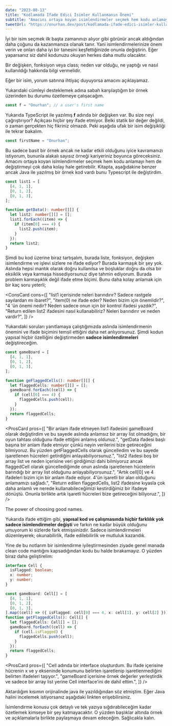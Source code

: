 ```yaml
---
date: "2023-08-13"
title: "Kodlamada İfade Edici İsimler Kullanmanın Önemi"
subtitle: "Amacını ortaya koyan isimlendirmeler seçmek hem kodu anlamayı hem de değiştirmeyi çok daha kolay hale getirebilir."
tweetUrl: "https://onurhan.dev/post/kodlamada-ifade-edici-isimler-kullanmanin-onemi"
---
```


İyi bir isim seçmek ilk başta zamanınızı alıyor gibi görünür ancak aldığından daha çoğunu da kazanmanıza olanak tanır. Yani isimlendirmelerinize önem verin ve onları daha iyi bir tanesini keşfettiğinizde onunla değiştirin. Eğer yaparsanız siz dahil kodunuzu okuyan herkes daha mutlu olacaktır.

Bir değişken, fonksiyon veya class; neden var olduğu, ne yaptığı ve nasıl kullanıldığı hakkında bilgi vermelidir.

<Callout>
  Eğer bir isim, yorum satırına ihtiyaç duyuyorsa amacını açıklayamaz.
</Callout>

Yukarıdaki cümleyi desteklemek adına sabah karşılaştığım bir örnek üzerinden bu durumu özetlemeye çalışacağım.

```ts title="index.ts"
const f = "Onurhan"; // a user's first name
```

Yukarıda TypeScript ile yazılmış **f** adında bir değişken var. Bu size neyi çağrıştırıyor? Açıkçası hiçbir şey ifade etmiyor. Belki statik bir değer değildi, o zaman gerçekten hiç fikriniz olmazdı. Peki aşağıda ufak bir isim değişikliği ile tekrar bakalım.

```ts title="index.ts"
const firstName = "Onurhan";
```

Bu sadece basit bir örnek ancak ne kadar etkili olduğunu iyice kavramanızı istiyorum, bununla alakalı sayısız örneği kariyeriniz boyunca göreceksiniz.
Amacını ortaya koyan isimlendirmeler seçmek hem kodu anlamayı hem de değiştirmeyi çok daha kolay hale getirebilir.
Kitapta, aşağıdakine benzer ancak Java ile yazılmış bir örnek kod vardı bunu Typescript ile değiştirdim.

```ts title="index.ts"
const list1 = [
  [4, 1, 1],
  [0, 1, 2],
  [0, 1, 3],
];

function getData(): number[][] {
  let list2: number[][] = [];
  list1.forEach((item) => {
    if (item[0] === 4) {
      list2.push(item);
    }
  });
  return list2;
}
```

Şimdi bu kod üzerine biraz tartışalım, burada liste, fonksiyon, değişken isimlendirme ve işlevi sizlere ne ifade ediyor? Burada karmaşık bir şey yok. Aslında hepsi mantık olarak doğru kullanılsa ve boşluklar doğru da olsa bir eksiklik veya karmaşa hissediyorsunuz diye tahmin ediyorum. Burada problem karmaşıklık değil ifade etme biçimi. Bunu daha kolay anlamak için bir kaç soru yeterli;

<ConsCard
  cons={[
    "list1 içerisinde neleri barındırır? Sadece rastgele sayılardan mı ibaret?",
    "item(0) ne ifade eder? Neden bizim için önemlidir?",
    "4 'ün önemi nedir? Neden sadece onun için bir kontrol ifadesi yazdık?",
    "Return edilen list2 ifadesini nasıl kullanabiliriz? Neleri barındırır ve neden vardır?",
  ]}
/>

Yukarıdaki soruları yanıtlamaya çalıştığımızda aslında isimlendirmenin önemini ve ifade biçimini temsil ettiğini daha net anlıyorsunuz. Şimdi kodun yapısal hiçbir özelliğini değiştirmeden **sadece isimlendirmeleri** değiştireceğim.

```ts title="index.ts"
const gameBoard = [
  [4, 1, 1],
  [0, 1, 2],
  [0, 1, 3],
];

function geFlaggedCells(): number[][] {
  let flaggedCells: number[][] = [];
  gameBoard.forEach((cell) => {
    if (cell[0] === 4) {
      flaggedCells.push(cell);
    }
  });
  return flaggedCells;
}
```

<ProsCard
  pros={[
    "Bir anlam ifade etmeyen list1 ifadesini gameBoard olarak değiştirdim ve bu sayede aslında anlamsız bir array list olmadığını, bir oyun tahtası olduğunu ifade ettiğini anlamış oldunuz.",
    "getData ifadesi başlı başına bir anlam ifade etmiyor çünkü neyin verilerini bize getireceğini bilmiyoruz. Bu yüzden getFlaggedCells olarak güncelledim ve bu sayede işaretlenen hücreleri getirdiğini anlayabiliyorsunuz.",
    "list2 ifadesi boş bir array list ve neden içerisine veri girdiğimizi dahi bilmiyoruz ancak flaggedCell olarak güncellediğimde onun aslında işaretlenen hücrelerin barındığı bir array list olduğunu anlayabiliyorsunuz.",
    "Artık cell[0] ve 4 ifadeleri bizim için bir anlam ifade ediyor. 4'ün işaretli bir alan olduğunu anlamamızı sağladı.",
    "Return edilen flaggedCells, list2 ifadesine kıyasla çok daha anlamlı ve nerede kullanabileceğimizi kestirdiğimiz bir ifadeye dönüştü. Onunla birlikte artık işaretli hücreleri bize getireceğini biliyoruz.",
  ]}
/>

<Callout>The power of choosing good names.</Callout>

Yukarıda ifade ettiğim gibi, **yapısal kod ve çalışmasında hiçbir farklılık yok sadece isimlendirmeler değişti** ve farkın ne kadar büyük olduğunu umuyorum ki sizlerde fark etmişsinizdir. Sadece isimlendirmeleri düzenleyerek; okunabilirlik, ifade edilebilirlik ve mutluluk kazandık.

Yine de bu notlarım bir isimlendirme iyileştirmesinden ziyade genel manada clean code mantığını kapsadığından kodu bu halde bırakamayız. O yüzden biraz daha geliştirelim:

```ts title="index.ts"
interface Cell {
  isFlagged: boolean;
  x: number;
  y: number;
}

const gameBoard: Cell[] = [
  [4, 1, 1],
  [0, 1, 2],
  [0, 1, 3],
].map((cell) => ({ isFlagged: cell[0] === 4, x: cell[1], y: cell[2] }));
function getFlaggedCells(): Cell[] {
  let flaggedCells: Cell[] = [];
  gameBoard.forEach((cell) => {
    if (cell.isFlagged) {
      flaggedCells.push(cell);
    }
  });
  return flaggedCells;
}
```

<ProsCard
  pros={[
    "Cell adında bir interface oluşturdum. Bu ifade içerisine hücrenin x ve y ekseninde konumunu belirten işaretlenip işaretlenmediğini belirten ifadeleri taşıyor.",
    "gameBoard içerisine örnek değerler yerleştirdik ve sadece bir array list yerine Cell interface'ini de dahil ettim.",
  ]}
/>

Aktardığım kısımın orijinalinde java ile yazıldığından söz etmiştim. Eğer Java halini incelemek istiyorsanız aşağıdaki linkten erişebilirsiniz.

<LinkCard
  title="Meaningful Names - Use Intention-Revealing Names"
  link="https://github.com/jnguyen095/clean-code/issues/2"
/>

İsimlendirme konusu çok detaylı ve tek yazıya sığdırabileceğim kadar özetlemek kimseye bir şey katmayacaktır. O yüzden başlıklar altında örnek ve açıklamalarla birlikte paylaşmaya devam edeceğim. Sağlıcakla kalın.
